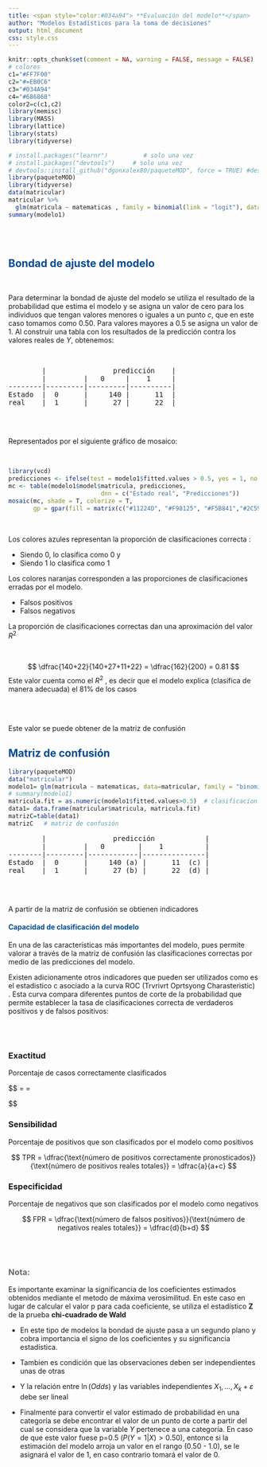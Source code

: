 ```yaml
---
title: <span style="color:#034a94"> **Evaluación del modelo**</span>
author: "Modelos Estadísticos para la toma de decisiones"
output: html_document
css: style.css
---
```


```r
knitr::opts_chunk$set(comment = NA, warning = FALSE, message = FALSE)
# colores
c1="#FF7F00"
c2="#=EB0C6"
c3="#034A94"
c4="#686868"
color2=c(c1,c2)
library(memisc)
library(MASS)
library(lattice)
library(stats)
library(tidyverse)

# install.packages("learnr")          # solo una vez
# install.packages("devtools")     # solo una vez
# devtools::install_github("dgonxalex80/paqueteMOD", force = TRUE) #descarga paquete nivelatorioEST
library(paqueteMOD)
library(tidyverse)
data(matricular)
matricular %>% 
  glm(matricula ~ matematicas , family = binomial(link = "logit"), data = .) -> modelo1
summary(modelo1) 
```

 </br></br>

## <span style="color:#034A94">**Bondad de ajuste del modelo**</span>

</br>

Para determinar la bondad de ajuste del modelo se utiliza el resultado de la probabilidad que estima el modelo y se asigna un valor de cero para los individuos que tengan valores menores o iguales a un punto $c$, que en este caso tomamos como $0.50$. Para valores mayores a $0.5$ se asigna un valor de $1$. Al construir una tabla con los resultados de la predicción contra los valores reales de $Y$, obtenemos:

</br>

<pre>
        |                predicción    |  
        |         |   0     |    1     |
--------|---------|---------|----------|   
Estado  |  0      |     140 |      11  |
real    |  1      |      27 |      22  |

</pre>

</br>

Representados por el siguiente gráfico de mosaico:

</br>


```r
library(vcd)
predicciones <- ifelse(test = modelo1$fitted.values > 0.5, yes = 1, no = 0)
mc <- table(modelo1$model$matricula, predicciones,
                          dnn = c("Estado real", "Predicciones"))
mosaic(mc, shade = T, colorize = T,
       gp = gpar(fill = matrix(c("#11224D", "#F98125", "#F5B841","#2C599D"), 2, 2)))
```

</br>

Los colores azules representan la proporción de clasificaciones correcta :

* Siendo $0$, lo clasifica como $0$ y 
* Siendo $1$ lo clasifica como $1$

Los colores naranjas corresponden a las proporciones de clasificaciones erradas por el modelo.

* Falsos positivos
* Falsos negativos

La proporción de clasificaciones correctas dan una aproximación del valor $R^2$

</br>

$$ 
\dfrac{140+22}{140+27+11+22} = \dfrac{162}{200} = 0.81
$$
Este valor cuenta como el $R^2$ , es decir que el modelo explica (clasifica de manera adecuada) el 81% de los casos

</br></br>


Este valor se puede obtener de la matriz de confusión 


## <span style="color:#034A94">**Matriz de confusión**</span>

```r
library(paqueteMOD)
data("matricular")
modelo1= glm(matricula ~ matematicas, data=matricular, family = "binomial")
# summary(modelo1)
matricula.fit = as.numeric(modelo1$fitted.values>0.5)  # clasificacion de las estimaciones en 0,1
data1= data.frame(matricular$matricula, matricula.fit)
matrizC=table(data1)
matrizC   # matriz de confusión
```

<pre>
        |                predicción            |  
        |         |   0        |    1          |
--------|---------|------------|---------------|   
Estado  |  0      |     140 (a) |      11  (c) |
real    |  1      |      27 (b) |      22  (d) |

</pre>


</br>

>

A partir de la matriz de confusión se obtienen indicadores 

#### <span style="color:#034a94">**Capacidad de clasificación del modelo**</span>

En una de las características más importantes del modelo, pues permite valorar a través de la matriz de confusión las clasificaciones correctas por medio de las predicciones del modelo. 

Existen adicionamente otros indicadores que pueden ser utilizados como es el estadistico c asociado a la curva ROC (Trvrivrt Oprtsyong Charasteristic) . Esta curva compara diferentes puntos de corte de la probabilidad que permite establecer la tasa de clasificaciones correcta de verdaderos positivos y de falsos positivos:

</br></br>

### **Exactitud**

Porcentaje de casos correctamente clasificados

$$
\text{Exactitud} = \dfrac{\text{aciertos en clasificación}}{\text{total de  observaciones}} = \dfrac{a+d}{a+b+c+d}

$$


### **Sensibilidad**

Porcentaje de positivos que son clasificados por el modelo como positivos 

$$
TPR = \dfrac{\text{número de positivos correctamente pronosticados}}{\text{número de positivos reales totales}} = \dfrac{a}{a+c}
$$

### **Especificidad**

Porcentaje de negativos que son clasificados por el modelo como negativos 

$$
FPR = \dfrac{\text{número de falsos positivos}}{\text{número de negativos reales totales}} = \dfrac{d}{b+d}
$$

<!-- ### **Falsos positivos** -->

<!-- Porcentaje de negativos, clasificados por el modelo como positivos -->

<!-- $$ -->
<!-- FNR = \dfrac{}{} -->
<!-- $$ -->


<!-- ### **Falsos negarativos** -->

<!-- Porcentaje de positivos clasificados por el modelo como negativos -->


</br></br>

<div class="content-box-yellow">
### <span style="color:#686868">**Nota:**</span> 

Es importante examinar la significancia de los coeficientes estimados obtenidos mediante el metodo de máxima verosimilitud.  En este caso en lugar de calcular el valor p para cada coeficiente, se utiliza el estadístico **Z** de la prueba  **chi-cuadrado de Wald**

* En este tipo de modelos la bondad de ajuste pasa a un segundo plano y cobra importancia el signo de los coeficientes y su significancia estadística.

* Tambien es condición que las observaciones deben ser independientes unas de otras

* Y la relación entre $\ln(Odds)$  y las variables independientes $X_{1},\dots, X_{k} + \varepsilon$ debe ser lineal

* Finalmente para convertir el valor estimado de probabilidad en una categoría se debe encontrar el valor de un punto de corte a partir del cual se considera que la variable $Y$ pertenece a una categoría. En caso de que este valor fuese p=0.5 ($P(Y=1|X) > 0.50$), entonce si la estimación del modelo arroja un valor en el rango (0.50 - 1.0), se le asignará el valor de $1$, en caso contrario tomará el valor de $0$.

</div>



</br></br>
